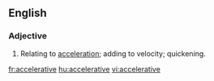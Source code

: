 ==English==

===Adjective===
{{en-adj}}

#Relating to [[acceleration]]; adding to velocity; quickening.

[[fr:accelerative]]
[[hu:accelerative]]
[[vi:accelerative]]
